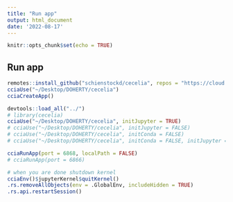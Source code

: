 ```yaml
---
title: "Run app"
output: html_document
date: '2022-08-17'
---
```


```r
knitr::opts_chunk$set(echo = TRUE)
```

## Run app

```r
remotes::install_github("schienstockd/cecelia", repos = "https://cloud.r-project.org")
cciaUse("~/Desktop/DOHERTY/cecelia")
cciaCreateApp()
```


```r
devtools::load_all("../")
# library(cecelia)
cciaUse("~/Desktop/DOHERTY/cecelia", initJupyter = TRUE)
# cciaUse("~/Desktop/DOHERTY/cecelia", initJupyter = FALSE)
# cciaUse("~/Desktop/DOHERTY/cecelia", initConda = FALSE)
# cciaUse("~/Desktop/DOHERTY/cecelia", initConda = FALSE, initJupyter = FALSE)

cciaRunApp(port = 6868, localPath = FALSE)
# cciaRunApp(port = 6866)
```


```r
# when you are done shutdown kernel
cciaEnv()$jupyterKernel$quitKernel()
.rs.removeAllObjects(env = .GlobalEnv, includeHidden = TRUE)
.rs.api.restartSession()
```

